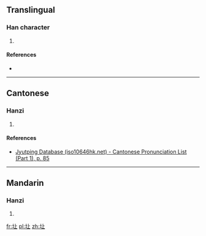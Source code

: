 ==Translingual==

===Han character===
{{Han char|rn=32|rad=土|as=03|sn=6|four=|canj=土卜一 (GYM)|ids=⿰[[土]][[上]]}}

# {{defn|Han|sort=土03}}

====References====
* {{Han ref|kx=0224.170|dkj=04896|dj=0459.020|hdz=10419.040|uh=5735|ud=22325}}

----

==Cantonese==

===Hanzi===
{{yue-hanzi|jyut=[[joeng6]]|y=yeung6}}

# {{defn|lang=yue|sort=土03}}

====References====
* [http://www.iso10646hk.net/jp/document/download.jsp Jyutping Database (iso10646hk.net) - Cantonese Pronunciation List (Part 1), p. 85]

----

==Mandarin==

===Hanzi===
{{cmn-hanzi|pin=[[dàng]] ([[dang4]])|wg=tang<sup>4</sup>}}

# {{defn|lang=cmn|sort=土03}}

[[fr:圵]]
[[pl:圵]]
[[zh:圵]]